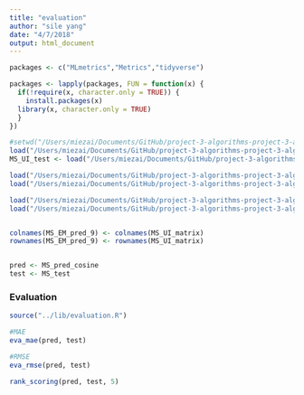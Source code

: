 ```yaml
---
title: "evaluation"
author: "sile yang"
date: "4/7/2018"
output: html_document
---
```


```r

packages <- c("MLmetrics","Metrics","tidyverse")

packages <- lapply(packages, FUN = function(x) {
  if(!require(x, character.only = TRUE)) {
    install.packages(x)
  library(x, character.only = TRUE)
  }
})
```

```r
#setwd("/Users/miezai/Documents/GitHub/project-3-algorithms-project-3-algorithms-group-5/data")
load("/Users/miezai/Documents/GitHub/project-3-algorithms-project-3-algorithms-group-5/data/EM_UI_test.RData")
MS_UI_test <- load("/Users/miezai/Documents/GitHub/project-3-algorithms-project-3-algorithms-group-5 copy/data/MS_test.RData")

load("/Users/miezai/Documents/GitHub/project-3-algorithms-project-3-algorithms-group-5/data/movie_pred.RData")
load("/Users/miezai/Documents/GitHub/project-3-algorithms-project-3-algorithms-group-5 copy/data/MS_pred.RData")

load("/Users/miezai/Documents/GitHub/project-3-algorithms-project-3-algorithms-group-5/data/movie_EM_pred_11.RData")
load("/Users/miezai/Documents/GitHub/project-3-algorithms-project-3-algorithms-group-5/data/MS_pred_cosine.RData")


colnames(MS_EM_pred_9) <- colnames(MS_UI_matrix)
rownames(MS_EM_pred_9) <- rownames(MS_UI_matrix)


pred <- MS_pred_cosine
test <- MS_test
```


### Evaluation 
```r
source("../lib/evaluation.R")

#MAE
eva_mae(pred, test)
```

```r
#RMSE
eva_rmse(pred, test)
```

```r
rank_scoring(pred, test, 5)
```



